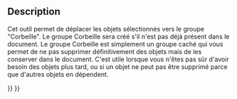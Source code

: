 <languages/>

<div class="mw-translate-fuzzy">
{{Docnav/fr
|[[BIM_TogglePanels/fr|Bascule des panneaux inférieurs]]
|[[BIM_WPView/fr|Vue du plan de travail]]
|[[BIM_Workbench/fr|Atelier BIM]]
|IconL=BIM_TogglePanels.svg
|IconR=BIM_WPView.svg
|IconC=Workbench_BIM.svg
}}
</div>

{{GuiCommand/fr
|Name=BIM Trash
|Name/fr=BIM Corbeille
|MenuLocation=Utilitaires → Mettre à la corbeille
|Workbenches=[[BIM_Workbench/fr|BIM]]
}}

==Description==

<div class="mw-translate-fuzzy">
Cet outil permet de déplacer les objets sélectionnés vers le groupe "Corbeille". Le groupe Corbeille sera créé s'il n'est pas déjà présent dans le document. Le groupe Corbeille est simplement un groupe caché qui vous permet de ne pas supprimer définitivement des objets mais de les conserver dans le document. C'est utile lorsque vous n'êtes pas sûr d'avoir besoin des objets plus tard, ou si un objet ne peut pas être supprimé parce que d'autres objets en dépendent.
</div>


<div class="mw-translate-fuzzy">
{{Docnav/fr
|[[BIM_TogglePanels/fr|Bascule des panneaux inférieurs]]
|[[BIM_WPView/fr|Vue du plan de travail]]
|[[BIM_Workbench/fr|Atelier BIM]]
|IconL=BIM_TogglePanels.svg
|IconR=BIM_WPView.svg
|IconC=Workbench_BIM.svg
}}
</div>

{{BIM_Tools_navi{{#translation:}}}}
{{Userdocnavi{{#translation:}}}}